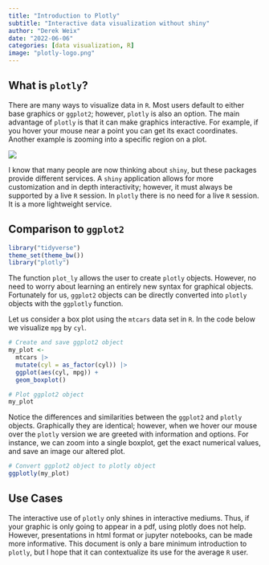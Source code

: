```yaml
---
title: "Introduction to Plotly"
subtitle: "Interactive data visualization without shiny"
author: "Derek Weix"
date: "2022-06-06"
categories: [data visualization, R]
image: "plotly-logo.png"
---
```


## What is `plotly`?

There are many ways to visualize data in `R`. Most users default to either base graphics or `ggplot2`; however, `plotly` is also an option. The main advantage of `plotly` is that it can make graphics interactive. For example, if you hover your mouse near a point you can get its exact coordinates. Another example is zooming into a specific region on a plot.

![](plotly-logo.png)

I know that many people are now thinking about `shiny`, but these packages provide different services. A `shiny` application allows for more customization and in depth interactivity; however, it must always be supported by a live `R` session. In `plotly` there is no need for a live `R` session. It is a more lightweight service.

## Comparison to `ggplot2`

```r
library("tidyverse")
theme_set(theme_bw())
library("plotly")
```

The function `plot_ly` allows the user to create `plotly` objects. However, no need to worry about learning an entirely new syntax for graphical objects. Fortunately for us, `ggplot2` objects can be directly converted into `plotly` objects with the `ggplotly` function.

Let us consider a box plot using the `mtcars` data set in `R`. In the code below we visualize `mpg` by `cyl`.

```r
# Create and save ggplot2 object
my_plot <- 
  mtcars |> 
  mutate(cyl = as_factor(cyl)) |> 
  ggplot(aes(cyl, mpg)) +
  geom_boxplot()

# Plot ggplot2 object
my_plot
```

Notice the differences and similarities between the `ggplot2` and `plotly` objects. Graphically they are identical; however, when we hover our mouse over the `plotly` version we are greeted with information and options. For instance, we can zoom into a single boxplot, get the exact numerical values, and save an image our altered plot.

```r
# Convert ggplot2 object to plotly object
ggplotly(my_plot)
```

## Use Cases

The interactive use of `plotly` only shines in interactive mediums. Thus, if your graphic is only going to appear in a pdf, using plotly does not help. However, presentations in html format or jupyter notebooks, can be made more informative. This document is only a bare minimum introduction to `plotly`, but I hope that it can contextualize its use for the average `R` user.
